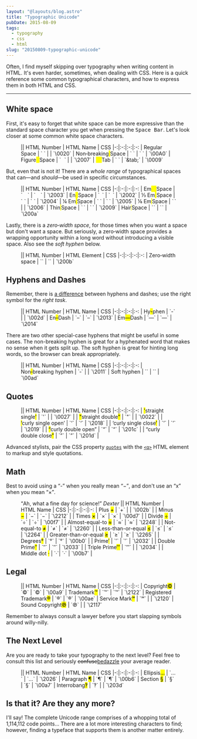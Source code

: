 ```yaml
---
layout: "@layouts/blog.astro"
title: "Typographic Unicode"
pubDate: 2015-08-09
tags:
  - typography
  - css
  - html
slug: "20150809-typographic-unicode"
---
```


Often, I find myself skipping over typography when writing content in HTML. It's even harder, sometimes, when dealing with CSS. Here is a quick reference some common typographical characters, and how to express them in both HTML and CSS.

***

## White space

First, it's easy to forget that white space can be more expressive than the standard space character you get when pressing the <kbd>Space Bar</kbd>. Let's look closer at some common white space characters.

<Figure caption="Common HTML White space" table>
|| HTML Number | HTML Name | CSS
|-:|:-:|:-:|:-:
| Regular<mark>&#x0020;</mark>Space | `&#x20;` | | `\0020`
| Non&#x2011;breaking<mark>&nbsp;</mark>Space | `&#xA0;` | `&nbsp;` | `\00A0`
| Figure<mark>&#x2007;</mark>Space | `&#x2007;` | | `\2007`
| <mark style="white-space:pre;">&#x0009;</mark>Tab | `&#x0009;` | `&tab;` | `\0009`
</Figure>

But, even that is not it! There are a *whole range* of typographical spaces that can&mdash;and *should*&mdash;be used in specific circumstances.

<Figure caption="Less Common HTML Whitespace" table>
|| HTML Number  | HTML Name | CSS
|-:|:-:|:-:|:-:
| Em<mark>&#x2003;</mark>Space | `&#x2003;` | `&emsp;` | `\2003`
| En<mark>&#x2002;</mark>Space | `&#x2002;` | `&ensp;` | `\2002`
| &#x2153;&nbsp;Em<mark>&#x2004;</mark>Space | `&#x2004;` | `&emsp13;` | `\2004`
| &frac14;&nbsp;Em<mark>&#x2005;</mark>Space | `&#x2005;` | `&emsp14;` | `\2005`
| &#x2159;&nbsp;Em<mark>&#x2006;</mark>Space | `&#x2006;` | | `\2006`
| Thin<mark>&#x2009;</mark>Space | `&#x2009;` | `&thinsp;` | `\2009`
| Hair<mark>&#x200A;</mark>Space | `&#x200a;` | `&hairsp;` | `\200a`
</Figure>

Lastly, there is a *zero&#8209;width space*, for those times when you want a space but don't want a space. But seriously, a zero&#8209;width space provides a wrapping opportunity within a long word without introducing a visible space. Also see the *soft hyphen* below.

<Figure caption="White-less whitespace" table>
|| HTML Number  | HTML Element | CSS
|-:|:-:|:-:|:-:
| Z<wbr/>e<wbr/>r<wbr/>o&#8209;width space | `&#x200b;` | `<wbr>` | `\200b`
</Figure>

## Hyphens and Dashes

Remember, there is [a difference](http://practicaltypography.com/hyphens-and-dashes.html) between hyphens and dashes; use the right symbol for the *right task*.

<Figure caption="Hyphens and dashes" table>
|| HTML Number  | HTML Name | CSS
|-:|:-:|:-:|:-:
| Hy<mark>-</mark>phen | `&#x2d;` | | `\002d`
| En<mark>&ndash;</mark>Dash | `&#x2013;` | `&ndash;` | `\2013`
| Em<mark>&mdash;</mark>Dash | `&#x2014;` | `&mdash;` | `\2014`
</Figure>

There are two other special-case hyphens that might be useful in some cases. The non-breaking hyphen is great for a hyphenated word that makes no sense when it gets split up. The soft hyphen is great for hinting long words, so the browser can break appropriately.

<Figure caption="Special-case hyphens" table>
|| HTML Number  | HTML Name | CSS
|-:|:-:|:-:|:-:
| Non<mark>&#x2011;</mark>breaking hyphen | `&#x2011;` | | `\2011`
| Soft hy&shy;phen         | `&#xad;` | `&shy;` | `\00ad`
</Figure>

## Quotes

<Figure caption="Better than finger-quotes." table>
|| HTML Number  | HTML Name | CSS
|-:|:-:|:-:|:-:
| <mark>&#x0027;</mark>straight single<mark>&#x0027;</mark> | `&#x27;` | | `\0027` |
| <mark>&#x0022;</mark>straight double<mark>&#x0022;</mark>  | `&#x22;` | | `\0022` |
| <mark>&lsquo;</mark>curly single open&rsquo; | `&#x2018;` | `&lsquo;` | `\2018` |
| &lsquo;curly single close<mark>&rsquo;</mark> | `&#x2019;` | `&rsquo;` | `\2019` |
| <mark>&ldquo;</mark>curly double open&rdquo; | `&#x201c;` | `&ldquo;` | `\201c` |
| &ldquo;curly double close<mark>&rdquo;</mark> | `&#x201d;` | `&rdquo;` | `\201d` |
</Figure>

Advanced stylists, pair the CSS property [`quotes`](https://developer.mozilla.org/en-US/docs/Web/CSS/quotes) with the [`<q>`](https://developer.mozilla.org/en-US/docs/Web/HTML/Element/q) HTML element to markup and style quotations.

## Math

Best to avoid using a <q>-</q> when you really mean <q>&minus;</q>, and don't use an <q>x</q> when you mean
<q>&times;</q>.

<Figure table>
<Fragment slot="caption"><q>Ah, what a fine day for science!</q> <cite>Dexter</cite></Fragment>
|| HTML Number  | HTML Name | CSS
|-:|:-:|:-:|:-:
| Plus <mark>+</mark> | `&#x2b;` | | `\002b` |
| Minus <mark>&minus;</mark> | `&#x2212;` | `&minus;` | `\2212` |
| Times <mark>&times;</mark> | `&#xd7;` | `&times;` | `\00d7` |
| Divide <mark>&divide;</mark> | `&#xf7;` | `&divide;` | `\00f7` |
| Almost-equal-to <mark>&asymp;</mark> | `&#x2248;` | `&asymp;` | `\2248` |
| Not-equal-to <mark>&ne;</mark> | `&#x2260;` | `&ne;` | `\2260` |
| Less-than-or-equal <mark>&le;</mark> | `&#x2264;` | `&le;` | `\2264` |
| Greater-than-or-equal <mark>&ge;</mark> | `&#x2265;` | `&ge;` | `\2265` |
| Degrees<mark>&deg;</mark> | `&#xb0;` | `&deg;` | `\00b0` |
| Prime<mark>&prime;</mark> | `&#x2032;` | `&prime;` | `\2032` |
| Double Prime<mark>&Prime;</mark> | `&#x2033;` | `&Prime;` | `\2033` |
| Triple Prime<mark>&#x2034;</mark> | `&#x2034;` | | `\2034` |
| Middle dot <mark>&middot;</mark> | `&#xb7;`| `&middot;` | `\00b7` |
</Figure>

## Legal

<Figure caption="Legally Typographic" table>
|| HTML Number  | HTML Name | CSS
|-:|:-:|:-:|:-:
| Copyright<mark>&copy;</mark> | `&#xa9;` | `&copy;` | `\00a9`
| Trademark<mark>&trade;</mark> | `&#x2122;` | `&trade;` | `\2122`
| Registered Trademark<mark>&reg;</mark> | `&#xae;` | `&reg;` | `\00ae`
| Service Mark<mark>&#x2120;</mark> | `&#x2120;` | | `\2120`
| Sound Copyright<mark>&#x2117;</mark> | `&#x2117;` | | `\2117`
</Figure>

Remember to always consult a lawyer before you start slapping symbols around willy-nilly.

## The Next Level

Are you are ready to take your typography to the next level? Feel free to consult this list and seriously ~~confuse~~<ins>bedazzle</ins> your average reader.

<Figure caption="Taking it to the max!" table>
|| HTML Number  | HTML Name | CSS
|-:|:-:|:-:|:-:
| Ellipsis<mark>&hellip;</mark> | `&#x2026;` | `&hellip;` | `\2026`
| Paragraph <mark>&para;</mark> | `&#x00b6;` | `&para;` | `\00b6`
| Section <mark>&sect;</mark> | `&#x00a7;` | `&sect;` | `\00a7`
| Interrobang<mark>&#x203d;</mark> | `&#x203d;` | | `\203d`
</Figure>

## Is that it? Are they any more?

I'll say! The complete Unicode range comprises of a whopping total of 1,114,112 code points... There are a lot more interesting characters to find; however, finding a typeface that supports them is another matter entirely.
